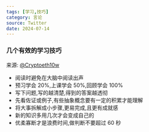 ```yaml
---
tags: [学习,技巧]
category: 言论
source: Twitter
date: 2024-07-14
---
```


### 几个有效的学习技巧

来源: [@Cryptoeth10w](https://x.com/Cryptoeth10w/status/1811562949133357100)

-   阅读时避免在大脑中阅读出声
-   预习学会 20%,上课学会 50%,回顾学会 100%
-   写下问题,写的越清楚,得到的答案越透彻
-   先看佐证或例子,有些抽象概念要有一定的积累才能理解
-   将大事拆解成小步骤,更易完成,且更有成就感
-   新的知识多用几次才会变成自己的
-   优柔寡断才是浪费时间,做判断不要超过 60 秒
